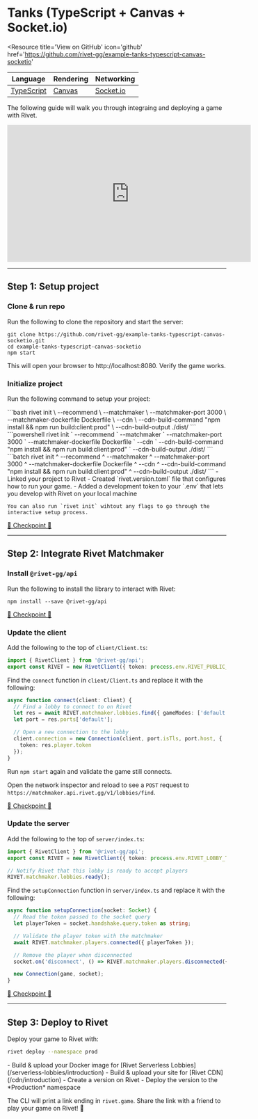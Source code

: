 # Tanks (TypeScript + Canvas + Socket.io)

<Snippet file='beta-signup.mdx' />

<Resource
  title='View on GitHub'
  icon='github'
  href='https://github.com/rivet-gg/example-tanks-typescript-canvas-socketio'
></Resource>

| Language                                      | Rendering                                                             | Networking                      |
| --------------------------------------------- | --------------------------------------------------------------------- | ------------------------------- |
| [TypeScript](https://www.typescriptlang.org/) | [Canvas](https://developer.mozilla.org/en-US/docs/Web/API/Canvas_API) | [Socket.io](https://socket.io/) |

The following guide will walk you through integraing and deploying a game with Rivet.

<iframe
  width='560'
  height='315'
  src='https://www.youtube-nocookie.com/embed/pBE7s-PK0j0'
  title='YouTube video player'
  frameborder='0'
  allow='accelerometer; autoplay; clipboard-write; encrypted-media; gyroscope; picture-in-picture; web-share'
  allowfullscreen
  style={{ marginLeft: 'auto', marginRight: 'auto' }}
></iframe>

---

## Step 1: Setup project

### Clone & run repo

Run the following to clone the repository and start the server:

```
git clone https://github.com/rivet-gg/example-tanks-typescript-canvas-socketio.git
cd example-tanks-typescript-canvas-socketio
npm start
```

This will open your browser to http://localhost:8080. Verify the game works.

### Initialize project

<Snippet file='install-cli.mdx'></Snippet>

Run the following command to setup your project:

<Tabs>
    <Tab title="Bash">
        ```bash
        rivet init \
            --recommend \
            --matchmaker \
            --matchmaker-port 3000 \
            --matchmaker-dockerfile Dockerfile \
            --cdn \
            --cdn-build-command "npm install && npm run build:client:prod" \
            --cdn-build-output ./dist/
        ```
    </Tab>
    <Tab title="Powershell">
        ```powershell
        rivet init `
            --recommend `
            --matchmaker `
            --matchmaker-port 3000 `
            --matchmaker-dockerfile Dockerfile `
            --cdn `
            --cdn-build-command "npm install && npm run build:client:prod" `
            --cdn-build-output ./dist/
        ```
    </Tab>
    <Tab title="CMD">
        ```batch
        rivet init ^
            --recommend ^
            --matchmaker ^
            --matchmaker-port 3000 ^
            --matchmaker-dockerfile Dockerfile ^
            --cdn ^
            --cdn-build-command "npm install && npm run build:client:prod" ^
            --cdn-build-output ./dist/
        ```
    </Tab>
</Tabs>

<Accordion title="What did this do?">
    - Linked your project to Rivet
    - Created `rivet.version.toml` file that configures how to run your game.
    - Added a development token to your `.env` that lets you develop with Rivet on your local machine

    You can also run `rivet init` wihtout any flags to go through the interactive setup process.

</Accordion>

[🛟 Checkpoint 🛟](https://github.com/rivet-gg/example-tanks-typescript-canvas-socketio/tree/checkpoint/01-init)

---

## Step 2: Integrate Rivet Matchmaker

### Install `@rivet-gg/api`

Run the following to install the library to interact with Rivet:

```
npm install --save @rivet-gg/api
```

[🛟 Checkpoint 🛟](https://github.com/rivet-gg/example-tanks-typescript-canvas-socketio/tree/checkpoint/01-init)

### Update the client

Add the following to the top of `client/Client.ts`:

```typescript client/Client.ts
import { RivetClient } from '@rivet-gg/api';
export const RIVET = new RivetClient({ token: process.env.RIVET_PUBLIC_TOKEN });
```

<Snippet file='env-public-token-web.mdx'></Snippet>

Find the `connect` function in `client/Client.ts` and replace it with the following:

```typescript client/Client.ts
async function connect(client: Client) {
  // Find a lobby to connect to on Rivet
  let res = await RIVET.matchmaker.lobbies.find({ gameModes: ['default'] });
  let port = res.ports['default'];

  // Open a new connection to the lobby
  client.connection = new Connection(client, port.isTls, port.host, {
    token: res.player.token
  });
}
```

Run `npm start` again and validate the game still connects.

Open the network inspector and reload to see a `POST` request to `https://matchmaker.api.rivet.gg/v1/lobbies/find`.

[🛟 Checkpoint 🛟](https://github.com/rivet-gg/example-tanks-typescript-canvas-socketio/tree/checkpoint/02-integrate-client)

### Update the server

Add the following to the top of `server/index.ts`:

```typescript server/index.ts
import { RivetClient } from '@rivet-gg/api';
export const RIVET = new RivetClient({ token: process.env.RIVET_LOBBY_TOKEN });

// Notify Rivet that this lobby is ready to accept players
RIVET.matchmaker.lobbies.ready();
```

<Snippet file='env-lobby-token.mdx'></Snippet>

Find the `setupConnection` function in `server/index.ts` and replace it with the following:

```typescript server/index.ts
async function setupConnection(socket: Socket) {
  // Read the token passed to the socket query
  let playerToken = socket.handshake.query.token as string;

  // Validate the player token with the matchmaker
  await RIVET.matchmaker.players.connected({ playerToken });

  // Remove the player when disconnected
  socket.on('disconnect', () => RIVET.matchmaker.players.disconnected({ playerToken }));

  new Connection(game, socket);
}
```

[🛟 Checkpoint 🛟](https://github.com/rivet-gg/example-tanks-typescript-canvas-socketio/tree/checkpoint/03-integrate-server)

---

## Step 3: Deploy to Rivet

Deploy your game to Rivet with:

```bash
rivet deploy --namespace prod
```

<Accordion title='What did this do?'>
  - Build & upload your Docker image for [Rivet Serverless Lobbies](/serverless-lobbies/introduction) - Build
  & upload your site for [Rivet CDN](/cdn/introduction) - Create a version on Rivet - Deploy the version to
  the *Production* namespace
</Accordion>

The CLI will print a link ending in `rivet.game`. Share the link with a friend to play your game on Rivet! 🎉
